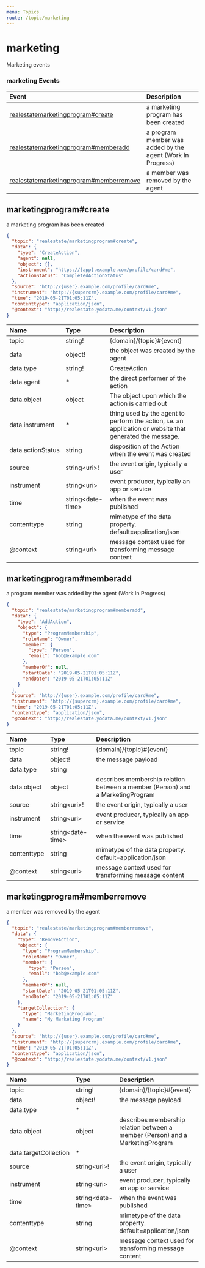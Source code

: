 ```yaml
---
menu: Topics
route: /topic/marketing
---
```

# marketing

Marketing events


### marketing Events

| Event | Description |
| :---- | :---------- |
| [realestatemarketingprogram#create](#marketingprogram#create) | a marketing program has been created |
| [realestatemarketingprogram#memberadd](#marketingprogram#memberadd) | a program member was added by the agent (Work In Progress) |
| [realestatemarketingprogram#memberremove](#marketingprogram#memberremove) | a member was removed by the agent |


## marketingprogram#create

a marketing program has been created


```json
{
  "topic": "realestate/marketingprogram#create",
  "data": {
    "type": "CreateAction",
    "agent": null,
    "object": {},
    "instrument": "https://{app}.example.com/profile/card#me",
    "actionStatus": "CompletedActionStatus"
  },
  "source": "http://{user}.example.com/profile/card#me",
  "instrument": "http://{supercrm}.example.com/profile/card#me",
  "time": "2019-05-21T01:05:11Z",
  "contenttype": "application/json",
  "@context": "http://realestate.yodata.me/context/v1.json"
}
```


| Name | Type | Description |
|:-----| :--- | :---------- |
| topic | string! | {domain}/{topic}#{event}  |
| data | object! | the object was created by the agent  |
| data.type | string! | CreateAction  |
| data.agent | * | the direct performer of the action  |
| data.object | object | The object upon which the action is carried out  |
| data.instrument | * | thing used by the agent to perform the action, i.e. an application or website that generated the message.  |
| data.actionStatus | string | disposition of the Action when the event was created  |
| source | string&lt;uri&gt;! | the event origin, typically a user  |
| instrument | string&lt;uri&gt; | event producer, typically an app or service  |
| time | string&lt;date-time&gt; | when the event was published  |
| contenttype | string | mimetype of the data property.  default=application/json  |
| @context | string&lt;uri&gt; | message context used for transforming message content  |


## marketingprogram#memberadd

a program member was added by the agent (Work In Progress)


```json
{
  "topic": "realestate/marketingprogram#memberadd",
  "data": {
    "type": "AddAction",
    "object": {
      "type": "ProgramMembership",
      "roleName": "Owner",
      "member": {
        "type": "Person",
        "email": "bob@example.com"
      },
      "memberOf": null,
      "startDate": "2019-05-21T01:05:11Z",
      "endDate": "2019-05-21T01:05:11Z"
    }
  },
  "source": "http://{user}.example.com/profile/card#me",
  "instrument": "http://{supercrm}.example.com/profile/card#me",
  "time": "2019-05-21T01:05:11Z",
  "contenttype": "application/json",
  "@context": "http://realestate.yodata.me/context/v1.json"
}
```


| Name | Type | Description |
|:-----| :--- | :---------- |
| topic | string! | {domain}/{topic}#{event}  |
| data | object! | the message payload  |
| data.type | string |   |
| data.object | object | describes membership relation between a member (Person) and a MarketingProgram  |
| source | string&lt;uri&gt;! | the event origin, typically a user  |
| instrument | string&lt;uri&gt; | event producer, typically an app or service  |
| time | string&lt;date-time&gt; | when the event was published  |
| contenttype | string | mimetype of the data property.  default=application/json  |
| @context | string&lt;uri&gt; | message context used for transforming message content  |


## marketingprogram#memberremove

a member was removed by the agent


```json
{
  "topic": "realestate/marketingprogram#memberremove",
  "data": {
    "type": "RemoveAction",
    "object": {
      "type": "ProgramMembership",
      "roleName": "Owner",
      "member": {
        "type": "Person",
        "email": "bob@example.com"
      },
      "memberOf": null,
      "startDate": "2019-05-21T01:05:11Z",
      "endDate": "2019-05-21T01:05:11Z"
    },
    "targetCollection": {
      "type": "MarketingProgram",
      "name": "My Marketing Program"
    }
  },
  "source": "http://{user}.example.com/profile/card#me",
  "instrument": "http://{supercrm}.example.com/profile/card#me",
  "time": "2019-05-21T01:05:11Z",
  "contenttype": "application/json",
  "@context": "http://realestate.yodata.me/context/v1.json"
}
```


| Name | Type | Description |
|:-----| :--- | :---------- |
| topic | string! | {domain}/{topic}#{event}  |
| data | object! | the message payload  |
| data.type | * |   |
| data.object | object | describes membership relation between a member (Person) and a MarketingProgram  |
| data.targetCollection | * |   |
| source | string&lt;uri&gt;! | the event origin, typically a user  |
| instrument | string&lt;uri&gt; | event producer, typically an app or service  |
| time | string&lt;date-time&gt; | when the event was published  |
| contenttype | string | mimetype of the data property.  default=application/json  |
| @context | string&lt;uri&gt; | message context used for transforming message content  |


